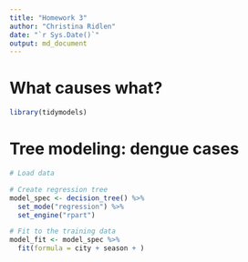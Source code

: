 ---
title: "Homework 3"
author: "Christina Ridlen"
date: "`r Sys.Date()`"
output: md_document
---

# What causes what?

```{r libraries, include = FALSE}
library(tidymodels)
```

# Tree modeling: dengue cases

```{r dengue_data, include = FALSE}
# Load data

```

```{r CART, echo = FALSE}

# Create regression tree
model_spec <- decision_tree() %>%
  set_mode("regression") %>%
  set_engine("rpart")

# Fit to the training data
model_fit <- model_spec %>%
  fit(formula = city + season + )
```
